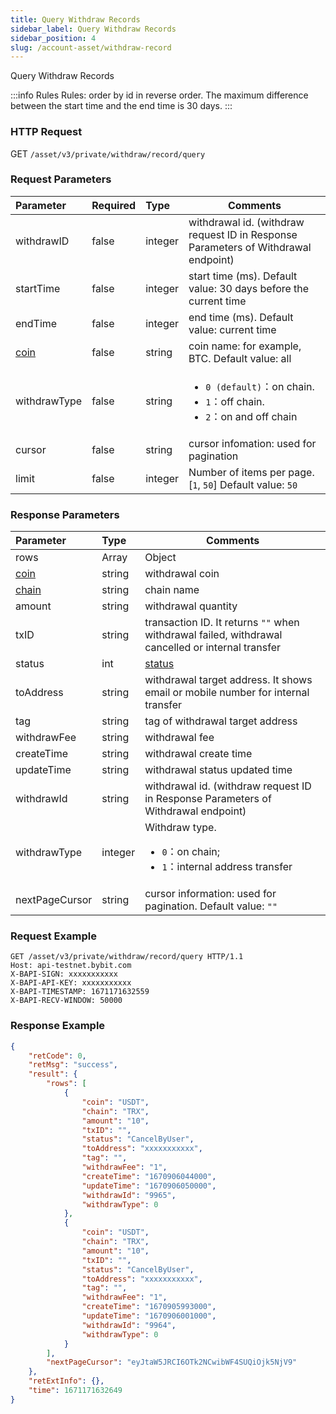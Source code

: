 ```yaml
---
title: Query Withdraw Records
sidebar_label: Query Withdraw Records
sidebar_position: 4
slug: /account-asset/withdraw-record
---
```

Query Withdraw Records

:::info Rules
Rules: order by id in reverse order. The maximum difference between the start time and the end time is 30 days.
:::

### HTTP Request
GET `/asset/v3/private/withdraw/record/query`

### Request Parameters
| Parameter | Required | Type | Comments|
|:----- |:-------|:-----|------ |
|withdrawID |false |integer |withdrawal id. (withdraw request ID in Response Parameters of Withdrawal endpoint) |
|startTime |false |integer |start time (ms). Default value: 30 days before the current time |
|endTime |false |integer |end time (ms). Default value: current time |
|[coin](enum#coin) |false |string |coin name: for example, BTC. Default value: all |
|withdrawType |false |string |<ul><li>`0 (default)`：on chain.</li> <li>`1`：off chain.</li><li> `2`：on and off chain</li></ul>|
|cursor |false |string |cursor infomation: used for pagination |
|limit |false |integer |Number of items per page. [`1`, `50`] Default value: `50` |

### Response Parameters
| Parameter | Type | Comments|
|:----- |:-----|----- |
|rows|Array|Object|
|[coin](enum#coin)|string |withdrawal coin |
|[chain](enum#chain)|string|chain name|
|amount|string|withdrawal quantity|
|txID|string|transaction ID. It returns `""` when withdrawal failed, withdrawal cancelled or internal transfer|
|status|int|[status](enum#withdrawStatus)|
|toAddress|string|withdrawal target address. It shows email or mobile number for internal transfer|
|tag|string|tag of withdrawal target address|
|withdrawFee|string|withdrawal fee|
|createTime|string|withdrawal create time|
|updateTime|string|withdrawal status updated time|
|withdrawId|string|withdrawal id. (withdraw request ID in Response Parameters of Withdrawal endpoint)|
|withdrawType|integer|Withdraw type. <ul><li>`0`：on chain;</li> <li>`1`：internal address transfer</li></ul>|
|nextPageCursor|string|cursor information: used for pagination. Default value: `""`|

### Request Example

```http
GET /asset/v3/private/withdraw/record/query HTTP/1.1
Host: api-testnet.bybit.com
X-BAPI-SIGN: xxxxxxxxxxx
X-BAPI-API-KEY: xxxxxxxxxxx
X-BAPI-TIMESTAMP: 1671171632559
X-BAPI-RECV-WINDOW: 50000
```

### Response Example

```json
{
    "retCode": 0,
    "retMsg": "success",
    "result": {
        "rows": [
            {
                "coin": "USDT",
                "chain": "TRX",
                "amount": "10",
                "txID": "",
                "status": "CancelByUser",
                "toAddress": "xxxxxxxxxxx",
                "tag": "",
                "withdrawFee": "1",
                "createTime": "1670906044000",
                "updateTime": "1670906050000",
                "withdrawId": "9965",
                "withdrawType": 0
            },
            {
                "coin": "USDT",
                "chain": "TRX",
                "amount": "10",
                "txID": "",
                "status": "CancelByUser",
                "toAddress": "xxxxxxxxxxx",
                "tag": "",
                "withdrawFee": "1",
                "createTime": "1670905993000",
                "updateTime": "1670906001000",
                "withdrawId": "9964",
                "withdrawType": 0
            }
        ],
        "nextPageCursor": "eyJtaW5JRCI6OTk2NCwibWF4SUQiOjk5NjV9"
    },
    "retExtInfo": {},
    "time": 1671171632649
}
```
